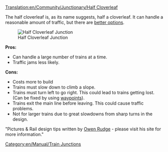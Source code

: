 [[Translation:en/Community/Junctionary/Half Cloverleaf]]
{{en/Community/Junctionary/Navigation}}

The half cloverleaf is, as its name suggests, half a cloverleaf. It can handle a reasonable amount of traffic, but there are [[en/Community/Junctionary/Ultimate 3-way junction|better options]].

[[File:en/Community/Junctionary/3way halfcloverleaf.png|center|frame|Half Cloverleaf Junction]]

'''Pros:'''

*Can handle a large number of trains at a time.
*Traffic jams less likely.


'''Cons:'''

*Costs more to build
*Trains must slow down to climb a slope.
*Trains must turn left to go right. This could lead to trains getting lost. (Can be fixed by using [[en/Manual/Waypoints|waypoints]]).
*Trains exit the main line before leaving. This could cause traffic problems.
*Not for larger trains due to great slowdowns from sharp turns in the design.


"Pictures & Rail design tips written by [http://www.owenrudge.net/TT/ Owen Rudge] - please visit his site for more information."

[[Category:en/Manual/Train Junctions]]